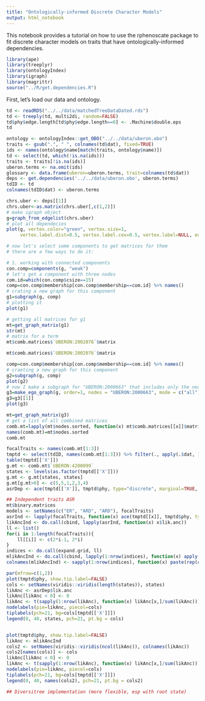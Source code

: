 ```yaml
---
title: "Ontologically-informed Discrete Character Models"
output: html_notebook
---
```


This notebook provides a tutorial on how to use the rphenoscate package to fit discrete character models on traits that have ontologically-informed dependencies.
```r
library(ape)
library(treeplyr)
library(ontologyIndex)
library(igraph)
library(magrittr)
source("../R/get.dependencies.R")
```

First, let's load our data and ontology.

```r
td <- readRDS("../../data/matchedTreeDataDated.rds")
td <- treeply(td, multi2di, random=FALSE)
td$phy$edge.length[td$phy$edge.length==0] <- .Machine$double.eps
td

```

```r
ontology <- ontologyIndex::get_OBO("../../data/uberon.obo")
traits <- gsub(".", " ", colnames(td$dat), fixed=TRUE)
ids <- names(ontology$name[match(traits, ontology$name)])
td <- select(td, which(!is.na(ids)))
traits <- traits[!is.na(ids)]
uberon.terms <- na.omit(ids)
glossary <- data.frame(uberon=uberon.terms, trait=colnames(td$dat))
deps <- get.dependencies('../../data/uberon.obo', uberon.terms)
tdID <- td
colnames(tdID$dat) <- uberon.terms

```


```r
chrs.uber <- deps[[1]]
chrs.uber<-as.matrix(chrs.uber[,c(1,2)])
# make igraph object
g=graph_from_edgelist(chrs.uber)
# plot all dependecies
plot(g, vertex.color="green", vertex.size=1,
     vertex.label.dist=0.5, vertex.label.cex=0.5, vertex.label=NULL, edge.arrow.size=.5 )

```

```r
# now let's select some components to get matrices for them
# there are a few ways to do it:

# 1. working with connected components
con.comp=components(g, "weak")
# let's get a component with three nodes
com.id=which(con.comp$csize==15)
comp=con.comp$membership[con.comp$membership==com.id] %>% names()
# crating a new graph for this component
g1=subgraph(g, comp)
# plotting it
plot(g1)
```

```r
# getting all matrices for g1
mt=get_graph_matrix(g1)
str(mt)
# matrix for a term
mt$comb.matrices$`UBERON:2002076`$matrix

```


```r
mt$comb.matrices$`UBERON:2002076`$matrix
```


```r
comp=con.comp$membership[con.comp$membership==com.id] %>% names()
# craeting a new graph for this component
g2=subgraph(g, comp)
plot(g2)
# now I make a subgraph for "UBERON:2000663" that includes only the nearest neighbors
g3=make_ego_graph(g, order=1, nodes = "UBERON:2000663", mode = c("all"), mindist = 0)
g3=g3[[1]]
plot(g3)
```

```r
mt=get_graph_matrix(g3)
# get a list of all combined matrices
comb.mt=lapply(mt$nodes.sorted, function(x) mt$comb.matrices[[x]]$matrix)
names(comb.mt)=mt$nodes.sorted
comb.mt

```

```r
focalTraits <- names(comb.mt[1:3])
tmptd <- select(tdID, names(comb.mt[1:3])) %>% filter(., apply(.$dat, 1, function(x) all(!is.na(x)))) %>% mutate(., X=apply(.$dat, 1, function(x) paste(x, collapse="")))
table(tmptd[['X']])
g.mt <- comb.mt$`UBERON:4200099`
states <- levels(as.factor(tmptd[['X']]))
g.mt <- g.mt[states, states]
g.mt[g.mt>0] <- c(5,5,1,2,3,4)
asrDep <- ace(tmptd[['X']], tmptd$phy, type="discrete", marginal=TRUE, model=g.mt)


```

```r
## Independent traits ASR
mt$binary.matrices
models <- setNames(c("ER", "ARD", "ARD"), focalTraits)
asrInd <- lapply(focalTraits, function(x) ace(tmptd[[x]], tmptd$phy, type="discrete", marginal=TRUE, model=models[x]))
likAncInd <- do.call(cbind, lapply(asrInd, function(x) x$lik.anc))
ll <- list()
for(i in 1:length(focalTraits)){
    ll[[i]] <- c(2*i-1, 2*i)
}
indices <- do.call(expand.grid, ll)
mlikAncInd <- do.call(cbind, lapply(1:nrow(indices), function(x) apply(likAncInd[,unlist(indices[x,])], 1, prod)))
colnames(mlikAncInd) <- sapply(1:nrow(indices), function(x) paste(rep(c(0,1), nrow(indices))[unlist(indices[x,])], collapse=""))

```


```r
par(mfrow=c(1,2))
plot(tmptd$phy, show.tip.label=FALSE)
cols <- setNames(viridis::viridis(length(states)), states)
likAnc <- asrDep$lik.anc
likAnc[likAnc < 0] <- 0
likAnc <- t(sapply(1:nrow(likAnc), function(x) likAnc[x,]/sum(likAnc)))
nodelabels(pie=likAnc, piecol=cols)
tiplabels(pch=21, bg=cols[tmptd[['X']]])
legend(0, 40, states, pch=21, pt.bg = cols)


plot(tmptd$phy, show.tip.label=FALSE)
likAnc <- mlikAncInd
cols2 <- setNames(viridis::viridis(ncol(likAnc)), colnames(likAnc))
cols2[names(cols)] <- cols
likAnc[likAnc < 0] <- 0
likAnc <- t(sapply(1:nrow(likAnc), function(x) likAnc[x,]/sum(likAnc)))
nodelabels(pie=likAnc, piecol=cols)
tiplabels(pch=21, bg=cols[tmptd[['X']]])
legend(0, 40, names(cols2), pch=21, pt.bg = cols2)
```

```r
## Diversitree implementation (more flexible, esp with root state)
```









